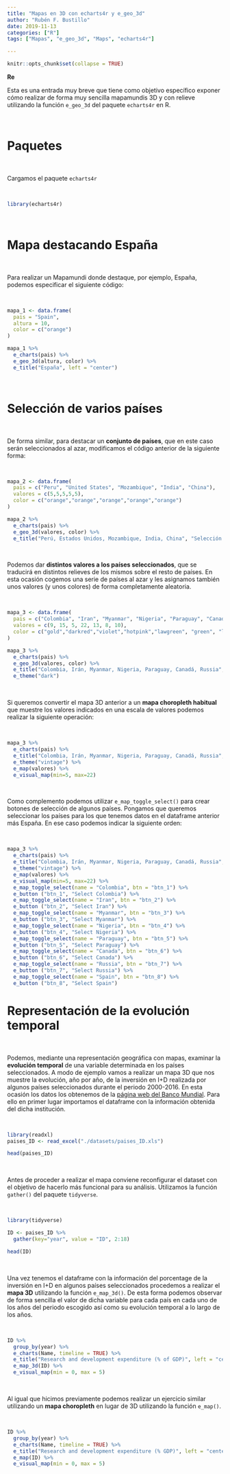 ```yaml
---
title: "Mapas en 3D con echarts4r y e_geo_3d"
author: "Rubén F. Bustillo"
date: 2019-11-13
categories: ["R"]
tags: ["Mapas", "e_geo_3d", "Maps", "echarts4r"]

---
```



```r

knitr::opts_chunk$set(collapse = TRUE)

```

**Re**

Esta es una entrada muy breve que tiene como objetivo específico exponer cómo realizar de forma muy sencilla mapamundis 3D y con relieve utilizando la función `e_geo_3d` del paquete `echarts4r` en R.   

\

# Paquetes
 
\

Cargamos el paquete `echarts4r`

\

```r

library(echarts4r)

```

\

# Mapa destacando España

\

Para realizar un Mapamundi donde destaque, por ejemplo, España, podemos especificar el siguiente código:

\

```r

mapa_1 <- data.frame(
  pais = "Spain",
  altura = 10,
  color = c("orange")
)

mapa_1 %>%
  e_charts(pais) %>%
  e_geo_3d(altura, color) %>%
  e_title("España", left = "center")

```

\

# Selección de varios países

\

De forma similar, para destacar un **conjunto de países**, que en este caso serán seleccionados al azar, modificamos el código anterior de la siguiente forma:

\

```r

mapa_2 <- data.frame(
  pais = c("Peru", "United States", "Mozambique", "India", "China"),
  valores = c(5,5,5,5,5),
  color = c("orange","orange","orange","orange","orange")
)

mapa_2 %>%
  e_charts(pais) %>%
  e_geo_3d(valores, color) %>%
  e_title("Perú, Estados Unidos, Mozambique, India, China", "Selección de países", left = "center")


```

\


Podemos dar **distintos valores a los países seleccionados**, que se traducirá en distintos relieves de los mismos sobre el resto de países. En esta ocasión cogemos una serie de países al azar y les asignamos también unos valores (y unos colores) de forma completamente aleatoria.

\

```r

mapa_3 <- data.frame(
  pais = c("Colombia", "Iran", "Myanmar", "Nigeria", "Paraguay", "Canada", "Russia"),
  valores = c(9, 15, 5, 22, 13, 8, 10),
  color = c("gold","darkred","violet","hotpink","lawgreen", "green", "lightblue")
)

mapa_3 %>%
  e_charts(pais) %>%
  e_geo_3d(valores, color) %>%
  e_title("Colombia, Irán, Myanmar, Nigeria, Paraguay, Canadá, Russia", "Selección de países", left= "center") %>%
  e_theme("dark")


```

\

Si queremos convertir el mapa 3D anterior a un **mapa choropleth habitual** que muestre los valores indicados en una escala de valores podemos realizar la siguiente operación:

\

```r

mapa_3 %>%
  e_charts(pais) %>%
  e_title("Colombia, Irán, Myanmar, Nigeria, Paraguay, Canadá, Russia", "Selección de países", left= "center") %>%
  e_theme("vintage") %>%
  e_map(valores) %>%
  e_visual_map(min=5, max=22)

```

\

Como complemento podemos utilizar `e_map_toggle_select()` para crear botones de selección de algunos países. Pongamos que queremos seleccionar los países para los que tenemos datos en el dataframe anterior más España. En ese caso podemos indicar la siguiente orden:

\

```r

mapa_3 %>%
  e_charts(pais) %>%
  e_title("Colombia, Irán, Myanmar, Nigeria, Paraguay, Canadá, Russia", "Selección de países", left= "center") %>%
  e_theme("vintage") %>%
  e_map(valores) %>%
  e_visual_map(min=5, max=22) %>%
  e_map_toggle_select(name = "Colombia", btn = "btn_1") %>%
  e_button ("btn_1", "Select Colombia") %>%
  e_map_toggle_select(name = "Iran", btn = "btn_2") %>%
  e_button ("btn_2", "Select Iran") %>%
  e_map_toggle_select(name = "Myanmar", btn = "btn_3") %>%
  e_button ("btn_3", "Select Myanmar") %>%
  e_map_toggle_select(name = "Nigeria", btn = "btn_4") %>%
  e_button ("btn_4", "Select Nigeria") %>%
  e_map_toggle_select(name = "Paraguay", btn = "btn_5") %>%
  e_button ("btn_5", "Select Paraguay") %>%
  e_map_toggle_select(name = "Canada", btn = "btn_6") %>%
  e_button ("btn_6", "Select Canada") %>%
  e_map_toggle_select(name = "Russia", btn = "btn_7") %>%
  e_button ("btn_7", "Select Russia") %>%
  e_map_toggle_select(name = "Spain", btn = "btn_8") %>%
  e_button ("btn_8", "Select Spain")

```





# Representación de la evolución temporal

\

Podemos, mediante una representación geográfica con mapas, examinar la **evolución temporal** de una variable determinada en los países seleccionados. A modo de ejemplo vamos a realizar un mapa 3D que nos muestre la evolución, año por año, de la inversión en I+D realizada por algunos países seleccionados durante el periodo 2000-2016. En esta ocasión los datos los obtenemos de la [página web del Banco Mundial](https://data.worldbank.org/indicator/GB.XPD.RSDV.GD.ZS?view=chart). Para ello en primer lugar importamos el dataframe con la información obtenida del dicha institución. 

\

```r

library(readxl)
paises_ID <- read_excel("./datasets/paises_ID.xls")

head(paises_ID)

```

\

Antes de proceder a realizar el mapa conviene reconfigurar el dataset con el objetivo de hacerlo más funcional para su análisis. Utilizamos la función `gather()` del paquete `tidyverse`. 

\

```r

library(tidyverse)

ID <- paises_ID %>%
  gather(key="year", value = "ID", 2:18)

head(ID)

```

\

Una vez tenemos el dataframe con la información del porcentage de la inversión en I+D en algunos países seleccionados procedemos a realizar el **mapa 3D** utilizando la función `e_map_3d()`. De esta forma podemos observar de forma sencilla el valor de dicha variable para cada país en cada uno de los años del periodo escogido así como su evolución temporal a lo largo de los años.

\

```r

ID %>%
  group_by(year) %>%
  e_charts(Name, timeline = TRUE) %>%
  e_title("Research and development expenditure (% of GDP)", left = "center") %>%
  e_map_3d(ID) %>%
  e_visual_map(min = 0, max = 5)

```

\

Al igual que hicimos previamente podemos realizar un ejercicio similar utilizando un **mapa choropleth** en lugar de 3D utilizando la función `e_map()`. 

\

```r

ID %>%
  group_by(year) %>%
  e_charts(Name, timeline = TRUE) %>%
  e_title("Research and development expenditure (% GDP)", left = "center") %>%
  e_map(ID) %>%
  e_visual_map(min = 0, max = 5)

```

\

